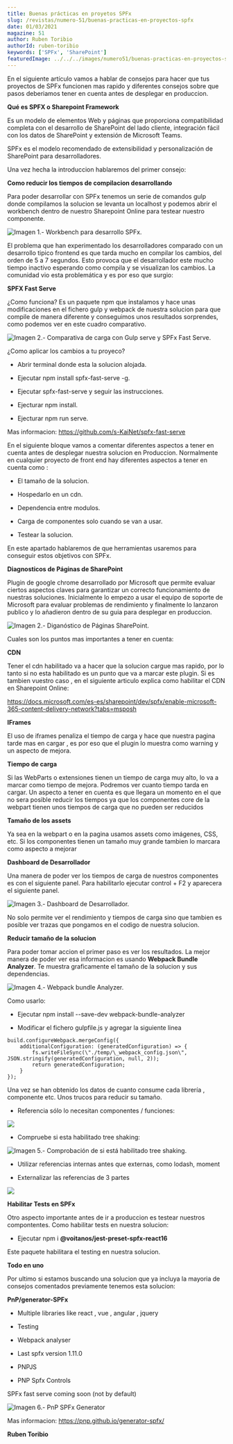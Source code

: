 ```yaml
---
title: Buenas prácticas en proyetos SPFx
slug: /revistas/numero-51/buenas-practicas-en-proyectos-spfx
date: 01/03/2021
magazine: 51
author: Ruben Toribio
authorId: ruben-toribio
keywords: ['SPFx', 'SharePoint']
featuredImage: ../../../images/numero51/buenas-practicas-en-proyectos-spfx/image1.png
---
```



En el siguiente artículo vamos a hablar de consejos para hacer que tus
proyectos de SPFx funcionen mas rapido y diferentes consejos sobre que
pasos deberiamos tener en cuenta antes de desplegar en produccion.

**Qué es SPFX o Sharepoint Framework**

Es un modelo de elementos Web y páginas que proporciona compatibilidad
completa con el desarrollo de SharePoint del lado cliente, integración
fácil con los datos de SharePoint y extensión de Microsoft Teams.

SPFx es el modelo recomendado de extensibilidad y personalización de
SharePoint para desarrolladores.

Una vez hecha la introduccion hablaremos del primer consejo:

**Como reducir los tiempos de compilacion desarrollando**

Para poder desarrollar con SPFx tenemos un serie de comandos gulp donde
compilamos la solucion se levanta un localhost y podemos abrir el
workbench dentro de nuestro Sharepoint Online para testear nuestro
componente.

![Imagen 1.- Workbench para desarrollo SPFx.](../../../images/numero51/buenas-practicas-en-proyectos-spfx/image1.png)


El problema que han experimentado los desarrolladores comparado con un
desarrollo tipico frontend es que tarda mucho en compilar los cambios,
del orden de 5 a 7 segundos. Esto provoca que el desarrollador este
mucho tiempo inactivo esperando como compila y se visualizan los
cambios. La comunidad vio esta problemática y es por eso que surgio:

**SPFX Fast Serve**

¿Como funciona? Es un paquete npm que instalamos y hace unas
modificaciones en el fichero gulp y webpack de nuestra solucion para que
compile de manera diferente y conseguimos unos resultados sorprendes,
como podemos ver en este cuadro comparativo.

![Imagen 2.- Comparativa de carga con Gulp serve y SPFx Fast Serve.](../../../images/numero51/buenas-practicas-en-proyectos-spfx/image2.png)


¿Como aplicar los cambios a tu proyeco?

-   Abrir terminal donde esta la solucion alojada.

-   Ejecutar npm install spfx-fast-serve -g.

-   Ejecutar spfx-fast-serve y seguir las instrucciones.

-   Ejecturar npm install.

-   Ejecturar npm run serve.

Mas informacion: https://github.com/s-KaiNet/spfx-fast-serve

En el siguiente bloque vamos a comentar diferentes aspectos a tener en
cuenta antes de desplegar nuestra solucion en Produccion. Normalmente en
cualquier proyecto de front end hay diferentes aspectos a tener en
cuenta como :

-   El tamaño de la solucion.

-   Hospedarlo en un cdn.

-   Dependencia entre modulos.

-   Carga de componentes solo cuando se van a usar.

-   Testear la solucion.

En este apartado hablaremos de que herramientas usaremos para conseguir
estos objetivos con SPFx.

**Diagnosticos de Páginas de SharePoint**

Plugin de google chrome desarrollado por Microsoft que permite evaluar
ciertos aspectos claves para garantizar un correcto funcionamiento de
nuestras soluciones. Inicialmente lo empezo a usar el equipo de soporte
de Microsoft para evaluar problemas de rendimiento y finalmente lo
lanzaron publico y lo añadieron dentro de su guia para desplegar en
produccion.

![Imagen 2.- Diganóstico de Páginas SharePoint.](../../../images/numero51/buenas-practicas-en-proyectos-spfx/image3.png)


Cuales son los puntos mas importantes a tener en cuenta:

**CDN**

Tener el cdn habilitado va a hacer que la solucion cargue mas rapido,
por lo tanto si no esta habilitado es un punto que va a marcar este
plugin. Si es tambien vuestro caso , en el siguiente articulo explica
como habilitar el CDN en Sharepoint Online:

https://docs.microsoft.com/es-es/sharepoint/dev/spfx/enable-microsoft-365-content-delivery-network?tabs=msposh

**IFrames**

El uso de iframes penaliza el tiempo de carga y hace que nuestra pagina
tarde mas en cargar , es por eso que el plugin lo muestra como warning y
un aspecto de mejora.

**Tiempo de carga**

Si las WebParts o extensiones tienen un tiempo de carga muy alto, lo va
a marcar como tiempo de mejora. Podremos ver cuanto tiempo tarda en
cargar. Un aspecto a tener en cuenta es que llegara un momento en el que
no sera posible reducir los tiempos ya que los componentes core de la
webpart tienen unos tiempos de carga que no pueden ser reducidos

**Tamaño de los assets**

Ya sea en la webpart o en la pagina usamos assets como imágenes, CSS,
etc. Si los componentes tienen un tamaño muy grande tambien lo marcara
como aspecto a mejorar

**Dashboard de Desarrollador**

Una manera de poder ver los tiempos de carga de nuestros componentes es
con el siguiente panel. Para habilitarlo ejecutar control + F2 y
aparecera el siguiente panel.

![Imagen 3.- Dashboard de Desarrollador.](../../../images/numero51/buenas-practicas-en-proyectos-spfx/image4.png)


No solo permite ver el rendimiento y tiempos de carga sino que tambien
es posible ver trazas que pongamos en el codigo de nuestra solucion.

**Reducir tamaño de la solucion**

Para poder tomar accion el primer paso es ver los resultados. La mejor
manera de poder ver esa informacion es usando **Webpack Bundle
Analyzer**. Te muestra graficamente el tamaño de la solucion y sus
dependencias.

![Imagen 4.- Webpack bundle Analyzer.](../../../images/numero51/buenas-practicas-en-proyectos-spfx/image5.png)


Como usarlo:

-   Ejecutar npm install \--save-dev webpack-bundle-analyzer

-   Modificar el fichero gulpfile.js y agregar la siguiente linea

```
build.configureWebpack.mergeConfig({
    additionalConfiguration: (generatedConfiguration) => {
        fs.writeFileSync(\"./temp/\_webpack_config.json\", JSON.stringify(generatedConfiguration, null, 2));
        return generatedConfiguration;
    }
});
```

Una vez se han obtenido los datos de cuanto consume cada librería ,
componente etc. Unos trucos para reducir su tamaño.

-   Referencia sólo lo necesitan componentes / funciones:

![](../../../images/numero51/buenas-practicas-en-proyectos-spfx/image6.png)

-   Compruebe si esta habilitado tree shaking:

![Imagen 5.- Comprobación de si está habilitado tree shaking.](../../../images/numero51/buenas-practicas-en-proyectos-spfx/image7.png)

-   Utilizar referencias internas antes que externas, como lodash,
    moment

-   Externalizar las referencias de 3 partes

![](../../../images/numero51/buenas-practicas-en-proyectos-spfx/image8.png)

**Habilitar Tests en SPFx**

Otro aspecto importante antes de ir a produccion es testear nuestros
compontentes. Como habilitar tests en nuestra solucion:

-   Ejecutar npm i **@voitanos/jest-preset-spfx-react16**

Este paquete habilitara el testing en nuestra solucion.

**Todo en uno**

Por ultimo si estamos buscando una solucion que ya incluya la mayoria de
consejos comentados previamente tenemos esta solucion:

**PnP/generator-SPFx**

-   Multiple libraries like react , vue , angular , jquery

-   Testing

-   Webpack analyser

-   Last spfx version 1.11.0

-   PNPJS

-   PNP Spfx Controls

SPFx fast serve coming soon (not by default)

![Imagen 6.- PnP SPFx Generator](../../../images/numero51/buenas-practicas-en-proyectos-spfx/image9.png)


Mas informacion: https://pnp.github.io/generator-spfx/

**Ruben Toribio** 
 
